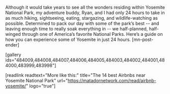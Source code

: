 Although it would take years to see all the wonders residing within Yosemite National Park, my adventure buddy, Ryan, and I had only 24 hours to take in as much hiking, sightseeing, eating, stargazing, and wildlife-watching as possible. Determined to pack our day with some of the park’s best -- and leaving enough time to really soak everything in -- we half-planned, half-winged through one of America’s favorite National Parks. Here’s a guide on how you can experience some of Yosemite in just 24 hours. [mn-post-ender]

[gallery ids="484009,484008,484007,484006,484005,484003,484002,484001,484000,483999,483998"]

[readlink readtext="More like this:" title="The 14 best Airbnbs near Yosemite National Park" url="https://matadornetwork.com/read/airbnb-yosemite/" logo="true"]